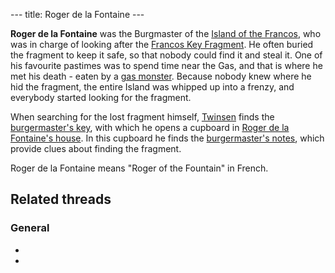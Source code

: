 ---
title: Roger de la Fontaine
---

{{Infobox Character
 |image=
 |race=franco
 |gender=male
 |size=average
 |age=dead
 |magical=no
 |lba1=
 |lba2=yes
 |alignment=
 |occupation=
 |requires=
 |amount=
 |fam1=
 |fam2=
 |planet=
 |island=
 |building=
}}

'''Roger de la Fontaine''' was the Burgmaster of the [[Island of the Francos]], who was in charge of looking after the [[Francos Key Fragment]]. He often buried the fragment to keep it safe, so that nobody could find it and steal it. One of his favourite pastimes was to spend time near the Gas, and that is where he met his death - eaten by a [[gas monster]]. Because nobody knew where he hid the fragment, the entire Island was whipped up into a frenzy, and everybody started looking for the fragment.

When searching for the lost fragment himself, [[Twinsen]] finds the [[burgermaster's key]], with which he opens a cupboard in [[Roger de la Fontaine's house]]. In this cupboard he finds the [[burgermaster's notes]], which provide clues about finding the fragment.

Roger de la Fontaine means "Roger of the Fountain" in French.

==Related threads==
===General===
* {{thread|id=4766|title=The Francos Burgermeister}}
* {{thread|id=893|title=Burgermaster?}}

<!-- remove these category links when they're all automatd by categorizers...
[[Category:Francos]]
[[Category:Male characters]]
[[Category:Average characters]]
[[Category:Dead characters]]
[[Category:Francos Island inhabitants]] -->